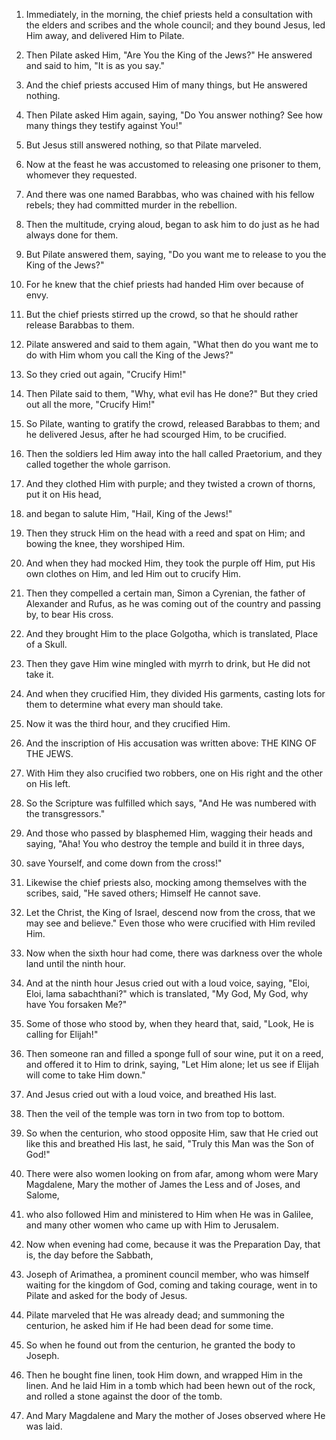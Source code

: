 
1. Immediately, in the morning, the chief priests held a consultation with the elders and scribes and the whole council; and they bound Jesus, led Him away, and delivered Him to Pilate.

2. Then Pilate asked Him, "Are You the King of the Jews?" He answered and said to him, "It is as you say."

3. And the chief priests accused Him of many things, but He answered nothing.

4. Then Pilate asked Him again, saying, "Do You answer nothing? See how many things they testify against You!"

5. But Jesus still answered nothing, so that Pilate marveled.

6. Now at the feast he was accustomed to releasing one prisoner to them, whomever they requested.

7. And there was one named Barabbas, who was chained with his fellow rebels; they had committed murder in the rebellion.

8. Then the multitude, crying aloud, began to ask him to do just as he had always done for them.

9. But Pilate answered them, saying, "Do you want me to release to you the King of the Jews?"

10. For he knew that the chief priests had handed Him over because of envy.

11. But the chief priests stirred up the crowd, so that he should rather release Barabbas to them.

12. Pilate answered and said to them again, "What then do you want me to do with Him whom you call the King of the Jews?"

13. So they cried out again, "Crucify Him!"

14. Then Pilate said to them, "Why, what evil has He done?" But they cried out all the more, "Crucify Him!"

15. So Pilate, wanting to gratify the crowd, released Barabbas to them; and he delivered Jesus, after he had scourged Him, to be crucified.

16. Then the soldiers led Him away into the hall called Praetorium, and they called together the whole garrison.

17. And they clothed Him with purple; and they twisted a crown of thorns, put it on His head,

18. and began to salute Him, "Hail, King of the Jews!"

19. Then they struck Him on the head with a reed and spat on Him; and bowing the knee, they worshiped Him.

20. And when they had mocked Him, they took the purple off Him, put His own clothes on Him, and led Him out to crucify Him.

21. Then they compelled a certain man, Simon a Cyrenian, the father of Alexander and Rufus, as he was coming out of the country and passing by, to bear His cross.

22. And they brought Him to the place Golgotha, which is translated, Place of a Skull.

23. Then they gave Him wine mingled with myrrh to drink, but He did not take it.

24. And when they crucified Him, they divided His garments, casting lots for them to determine what every man should take.

25. Now it was the third hour, and they crucified Him.

26. And the inscription of His accusation was written above: THE KING OF THE JEWS.

27. With Him they also crucified two robbers, one on His right and the other on His left.

28. So the Scripture was fulfilled which says, "And He was numbered with the transgressors."

29. And those who passed by blasphemed Him, wagging their heads and saying, "Aha! You who destroy the temple and build it in three days,

30. save Yourself, and come down from the cross!"

31. Likewise the chief priests also, mocking among themselves with the scribes, said, "He saved others; Himself He cannot save.

32. Let the Christ, the King of Israel, descend now from the cross, that we may see and believe." Even those who were crucified with Him reviled Him.

33. Now when the sixth hour had come, there was darkness over the whole land until the ninth hour.

34. And at the ninth hour Jesus cried out with a loud voice, saying, "Eloi, Eloi, lama sabachthani?" which is translated, "My God, My God, why have You forsaken Me?"

35. Some of those who stood by, when they heard that, said, "Look, He is calling for Elijah!"

36. Then someone ran and filled a sponge full of sour wine, put it on a reed, and offered it to Him to drink, saying, "Let Him alone; let us see if Elijah will come to take Him down."

37. And Jesus cried out with a loud voice, and breathed His last.

38. Then the veil of the temple was torn in two from top to bottom.

39. So when the centurion, who stood opposite Him, saw that He cried out like this and breathed His last, he said, "Truly this Man was the Son of God!"

40. There were also women looking on from afar, among whom were Mary Magdalene, Mary the mother of James the Less and of Joses, and Salome,

41. who also followed Him and ministered to Him when He was in Galilee, and many other women who came up with Him to Jerusalem.

42. Now when evening had come, because it was the Preparation Day, that is, the day before the Sabbath,

43. Joseph of Arimathea, a prominent council member, who was himself waiting for the kingdom of God, coming and taking courage, went in to Pilate and asked for the body of Jesus.

44. Pilate marveled that He was already dead; and summoning the centurion, he asked him if He had been dead for some time.

45. So when he found out from the centurion, he granted the body to Joseph.

46. Then he bought fine linen, took Him down, and wrapped Him in the linen. And he laid Him in a tomb which had been hewn out of the rock, and rolled a stone against the door of the tomb.

47. And Mary Magdalene and Mary the mother of Joses observed where He was laid.



